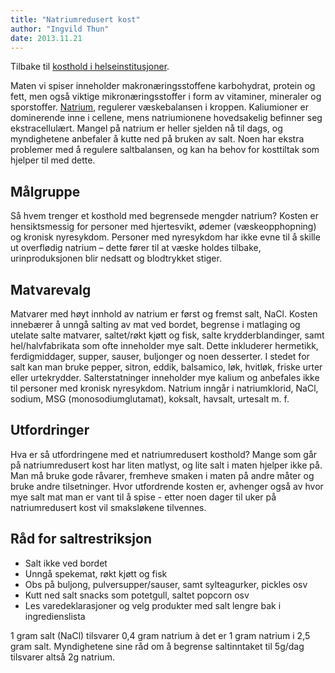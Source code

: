 ```yaml
---
title: "Natriumredusert kost"
author: "Ingvild Thun"
date: 2013.11.21
---
```


Tilbake til [kosthold i helseinstitusjoner](../../kosthold-institusjoner.qmd).

Maten vi spiser inneholder makronæringsstoffene karbohydrat, protein og fett, men også viktige mikronæringsstoffer i form av vitaminer, mineraler og sporstoffer. [Natrium](../naeringsstoffer/natrium-klor.qmd), regulerer væskebalansen i kroppen. Kaliumioner er dominerende inne i cellene, mens natriumionene hovedsakelig befinner seg ekstracellulært. Mangel på natrium er heller sjelden nå til dags, og myndighetene anbefaler å kutte ned på bruken av salt. Noen har ekstra problemer med å regulere saltbalansen, og kan ha behov for kosttiltak som hjelper til med dette.

## Målgruppe

Så hvem trenger et kosthold med begrensede mengder natrium? Kosten er hensiktsmessig for personer med hjertesvikt, ødemer (væskeopphopning) og kronisk nyresykdom. Personer med nyresykdom har ikke evne til å skille ut overflødig natrium – dette fører til at væske holdes tilbake, urinproduksjonen blir nedsatt og blodtrykket stiger.

## Matvarevalg

Matvarer med høyt innhold av natrium er først og fremst salt, NaCl. Kosten innebærer å unngå salting av mat ved bordet, begrense i matlaging og utelate salte matvarer, saltet/røkt kjøtt og fisk, salte krydderblandinger, samt hel/halvfabrikata som ofte inneholder mye salt. Dette inkluderer hermetikk, ferdigmiddager, supper, sauser, buljonger og noen desserter. I stedet for salt kan man bruke pepper, sitron, eddik, balsamico, løk, hvitløk, friske urter eller urtekrydder. Salterstatninger inneholder mye kalium og anbefales ikke til personer med kronisk nyresykdom. Natrium inngår i natriumklorid, NaCl, sodium, MSG (monosodiumglutamat), koksalt, havsalt, urtesalt m. f.

## Utfordringer

Hva er så utfordringene med et natriumredusert kosthold? Mange som går på natriumredusert kost har liten matlyst, og lite salt i maten hjelper ikke på. Man må bruke gode råvarer, fremheve smaken i maten på andre måter og bruke andre tilsetninger. Hvor utfordrende kosten er, avhenger også av hvor mye salt mat man er vant til å spise - etter noen dager til uker på natriumredusert kost vil smaksløkene tilvennes.

## Råd for saltrestriksjon

-   Salt ikke ved bordet
-   Unngå spekemat, røkt kjøtt og fisk
-   Obs på buljong, pulversupper/sauser, samt sylteagurker, pickles osv
-   Kutt ned salt snacks som potetgull, saltet popcorn osv
-   Les varedeklarasjoner og velg produkter med salt lengre bak i ingredienslista

1 gram salt (NaCl) tilsvarer 0,4 gram natrium à det er 1 gram natrium i 2,5 gram salt. Myndighetene sine råd om å begrense saltinntaket til 5g/dag tilsvarer altså 2g natrium.

